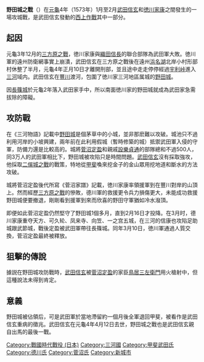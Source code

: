 {{japanese|japanese=野田城の戦い|kana=のだじょうのたたかい|romaji=Nodajō no tatakai}}
{{Infobox Military Conflict
|conflict=攻城戰
|partof=
|image=
|caption=
|date=[[元龜|元龜]]4年1月-2月 （1573年1月-2月）
|place=[[野田城|野田城]]及野田城附近
|result=武田軍勝利
|combatant1=[[File:Takeda_mon.svg|15px]]武田軍
|combatant2=[[File:Tokugawa_family_crest.svg|15px]]德川軍
|commander1=[[武田信玄|武田信玄]]
|commander2=[[菅沼定盈|菅沼定盈]]<br />[[設樂貞通|設樂貞通]]
|strength1=30,000人
|strength2=500人
|casualties1=不明
|casualties2=不明
}}
{{Campaignbox 武田家重大戰役}}
{{Campaignbox 德川家重大戰役}}
'''野田城之戰'''（{{lang-ja|'''のだじょうのたたかい'''}}）在[[元龜|元龜]]4年（1573年）1月至2月[[武田信玄|武田信玄]]和[[徳川家康|徳川家康]]之間發生的一場攻城戰，是武田信玄發動的[[西上作戰|西上作戰]]其中一部分。

== 起因 ==
元龜3年12月的[[三方原之戰|三方原之戰]]，徳川家康與[[織田信長|織田信長]]的聯合部隊為武田軍大敗。徳川軍的遠州防衛網事實上崩潰，武田信玄在三方原之戰後在遠州[[浜名湖|浜名湖]]北岸小村形部村休整了半月，元龜4年正月10日才離開刑部，並且途中走走停停經過[[宇利峠|宇利峠]]進入[[三河|三河]]域内。武田信玄在[[豐川|豐川]]渡河，包圍了徳川家三河地區属城的[[野田城|野田城]]。

因[[長篠城|長篠城]]於元龜2年落入武田家手中，所以南面徳川家的野田城就成為武田家急需拔除的障礙。

== 攻防戰 ==
在《三河物語》記載中[[野田城|野田城]]是個茅草中的小城，並非那麽難以攻破。城池只不過利用河岸的小坡興建，兩年前在此利用假城（暫時修築的城）抵禦武田軍入侵的守軍，防備力還是比較高的。城將[[菅沼定盈|菅沼定盈]]和親戚[[設樂貞通|設樂貞通]]的部隊總和不過500人，同3万人的武田軍相比下，野田城被攻陷只是時間問題。[[武田信玄|武田信玄]]沒有採取強攻，他採取[[二俁城之戰|二俁城之戰]]的戰策，特地從[[甲斐|甲斐]]喚來挖金子的金山眾用挖地道和斷水的方法攻破。

城將菅沼定盈後代所寫《菅沼家譜》記載，徳川家康率領援軍到在豐川對岸的山頂上。然而經歷[[三方原之戰|三方原之戰]]的慘敗，德川軍的救援更令兵力損傷更大，未能成功救援野田城便要撤退，剛剛看到援軍到來而欣喜的野田守軍猶如冷水潑頂。

即便如此菅沼定盈仍然堅守了野田城1個多月，直到2月16日才投降。在3月时，德川家康重夺天方、可久轮、凤来寺、向笠、一之宫五城，在三河的信康也攻陷足助城跟武節城，戰後定盈被武田軍帶往長篠城。同年3月10日，徳川軍通過人質交換，菅沼定盈最終被釋放。

== 狙擊的傳說 ==
據説在野田城攻防戰時，[[武田信玄|武田信玄]]被[[菅沼定盈|菅沼定盈]]的家臣[[鳥居三左衛門|鳥居三左衛門]]用火槍射中，但這種說法未得到肯定。

== 意義 ==
野田城被佔領后，可是武田軍於當地滯留約一個月後全軍退回甲斐，被看作是武田信玄重病的徵兆。武田信玄在元龜4年4月12日去世，野田城之戰也是武田信玄親自出馬的最後一戰。

[[Category:戰國時代戰役_(日本)|Category:戰國時代戰役 (日本)]]
[[Category:三河國|Category:三河國]]
[[Category:甲斐武田氏|Category:甲斐武田氏]]
[[Category:德川氏|Category:德川氏]]
[[Category:菅沼氏|Category:菅沼氏]]
[[Category:新城市|Category:新城市]]